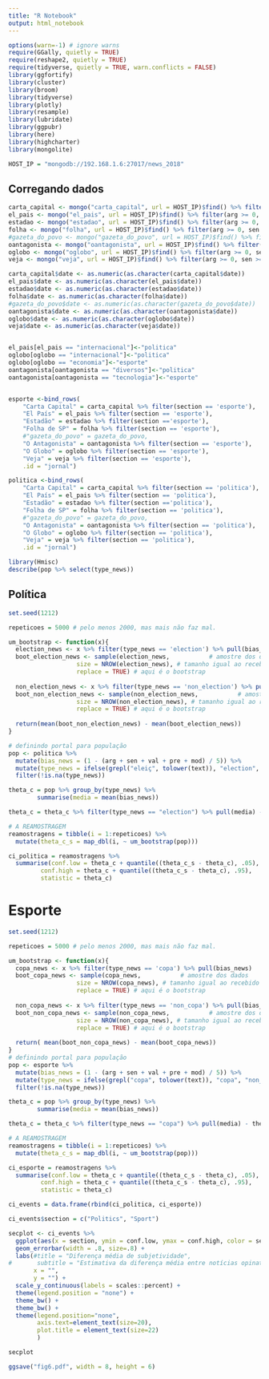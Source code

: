 ---
title: "R Notebook"
output: html_notebook
---

```{r message=FALSE, warning=FALSE}
options(warn=-1) # ignore warns
require(GGally, quietly = TRUE)
require(reshape2, quietly = TRUE)
require(tidyverse, quietly = TRUE, warn.conflicts = FALSE)
library(ggfortify)
library(cluster)
library(broom)
library(tidyverse)
library(plotly)
library(resample)
library(lubridate)
library(ggpubr)
library(here)
library(highcharter)
library(mongolite)

HOST_IP = "mongodb://192.168.1.6:27017/news_2018"
```

## Corregando dados

```{r message=FALSE, warning=FALSE}
carta_capital <- mongo("carta_capital", url = HOST_IP)$find() %>% filter(arg >= 0, sen >= 0, val >= 0, pre >= 0, mod >= 0)
el_pais <- mongo("el_pais", url = HOST_IP)$find() %>% filter(arg >= 0, sen >= 0, val >= 0, pre >= 0, mod >= 0)
estadao <- mongo("estadao", url = HOST_IP)$find() %>% filter(arg >= 0, sen >= 0, val >= 0, pre >= 0, mod >= 0)
folha <- mongo("folha", url = HOST_IP)$find() %>% filter(arg >= 0, sen >= 0, val >= 0, pre >= 0, mod >= 0)
#gazeta_do_povo <- mongo("gazeta_do_povo", url = HOST_IP)$find() %>% filter(arg >= 0, sen >= 0, val >= 0, pre >= 0, mod >= 0)
oantagonista <- mongo("oantagonista", url = HOST_IP)$find() %>% filter(arg >= 0, sen >= 0, val >= 0, pre >= 0, mod >= 0)
oglobo <- mongo("oglobo", url = HOST_IP)$find() %>% filter(arg >= 0, sen >= 0, val >= 0, pre >= 0, mod >= 0)
veja <- mongo("veja", url = HOST_IP)$find() %>% filter(arg >= 0, sen >= 0, val >= 0, pre >= 0, mod >= 0)

carta_capital$date <- as.numeric(as.character(carta_capital$date))
el_pais$date <- as.numeric(as.character(el_pais$date))
estadao$date <- as.numeric(as.character(estadao$date))
folha$date <- as.numeric(as.character(folha$date))
#gazeta_do_povo$date <- as.numeric(as.character(gazeta_do_povo$date))
oantagonista$date <- as.numeric(as.character(oantagonista$date))
oglobo$date <- as.numeric(as.character(oglobo$date))
veja$date <- as.numeric(as.character(veja$date))


el_pais[el_pais == "internacional"]<-"politica"
oglobo[oglobo == "internacional"]<-"politica"
oglobo[oglobo == "economia"]<-"esporte"
oantagonista[oantagonista == "diversos"]<-"politica"
oantagonista[oantagonista == "tecnologia"]<-"esporte"


esporte <-bind_rows(
    "Carta Capital" = carta_capital %>% filter(section == 'esporte'),
    "El País" = el_pais %>% filter(section == 'esporte'),
    "Estadão" = estadao %>% filter(section =='esporte'), 
    "Folha de SP" = folha %>% filter(section == 'esporte'), 
    #"gazeta_do_povo" = gazeta_do_povo,
    "O Antagonista" = oantagonista %>% filter(section == 'esporte'),
    "O Globo" = oglobo %>% filter(section == 'esporte'),
    "Veja" = veja %>% filter(section == 'esporte'),
    .id = "jornal")

politica <-bind_rows(
    "Carta Capital" = carta_capital %>% filter(section == 'politica'),
    "El País" = el_pais %>% filter(section == 'politica'),
    "Estadão" = estadao %>% filter(section =='politica'), 
    "Folha de SP" = folha %>% filter(section == 'politica'), 
    #"gazeta_do_povo" = gazeta_do_povo,
    "O Antagonista" = oantagonista %>% filter(section == 'politica'),
    "O Globo" = oglobo %>% filter(section == 'politica'),
    "Veja" = veja %>% filter(section == 'politica'),
    .id = "jornal")
```


```{r}
library(Hmisc)
describe(pop %>% select(type_news))
```


## Política

```{r}
set.seed(1212)

repeticoes = 5000 # pelo menos 2000, mas mais não faz mal.

um_bootstrap <- function(x){
  election_news <- x %>% filter(type_news == 'election') %>% pull(bias_news)
  boot_election_news <- sample(election_news,           # amostre dos dados
                   size = NROW(election_news), # tamanho igual ao recebido
                   replace = TRUE) # aqui é o bootstrap
  
  non_election_news <- x %>% filter(type_news == 'non_election') %>% pull(bias_news)
  boot_non_election_news <- sample(non_election_news,           # amostre dos dados
                   size = NROW(non_election_news), # tamanho igual ao recebido
                   replace = TRUE) # aqui é o bootstrap
  
  return(mean(boot_non_election_news) - mean(boot_election_news))
}

# definindo portal para população 
pop <- politica %>% 
  mutate(bias_news = (1 - (arg + sen + val + pre + mod) / 5)) %>% 
  mutate(type_news = ifelse(grepl("eleiç", tolower(text)), "election", "non_election")) %>% 
  filter(!is.na(type_news))

theta_c = pop %>% group_by(type_news) %>% 
        summarise(media = mean(bias_news))

theta_c = theta_c %>% filter(type_news == "election") %>% pull(media) - theta_c %>% filter(type_news == "non_election") %>% pull(media)

# A REAMOSTRAGEM
reamostragens = tibble(i = 1:repeticoes) %>% 
  mutate(theta_c_s = map_dbl(i, ~ um_bootstrap(pop)))

ci_politica = reamostragens %>% 
  summarise(conf.low = theta_c + quantile((theta_c_s - theta_c), .05), 
         conf.high = theta_c + quantile((theta_c_s - theta_c), .95), 
         statistic = theta_c)

```

# Esporte
```{r}
set.seed(1212)

repeticoes = 5000 # pelo menos 2000, mas mais não faz mal.

um_bootstrap <- function(x){
  copa_news <- x %>% filter(type_news == 'copa') %>% pull(bias_news)
  boot_copa_news <- sample(copa_news,           # amostre dos dados
                   size = NROW(copa_news), # tamanho igual ao recebido
                   replace = TRUE) # aqui é o bootstrap
  
  non_copa_news <- x %>% filter(type_news == 'non_copa') %>% pull(bias_news)
  boot_non_copa_news <- sample(non_copa_news,           # amostre dos dados
                   size = NROW(non_copa_news), # tamanho igual ao recebido
                   replace = TRUE) # aqui é o bootstrap
  
  return( mean(boot_non_copa_news) - mean(boot_copa_news))
}
# definindo portal para população 
pop <- esporte %>% 
  mutate(bias_news = (1 - (arg + sen + val + pre + mod) / 5)) %>% 
  mutate(type_news = ifelse(grepl("copa", tolower(text)), "copa", "non_copa")) %>% 
  filter(!is.na(type_news))

theta_c = pop %>% group_by(type_news) %>% 
        summarise(media = mean(bias_news))

theta_c = theta_c %>% filter(type_news == "copa") %>% pull(media) - theta_c %>% filter(type_news == "non_copa") %>% pull(media)

# A REAMOSTRAGEM
reamostragens = tibble(i = 1:repeticoes) %>% 
  mutate(theta_c_s = map_dbl(i, ~ um_bootstrap(pop)))

ci_esporte = reamostragens %>% 
  summarise(conf.low = theta_c + quantile((theta_c_s - theta_c), .05), 
         conf.high = theta_c + quantile((theta_c_s - theta_c), .95), 
         statistic = theta_c)

ci_events = data.frame(rbind(ci_politica, ci_esporte))

ci_events$section = c("Politics", "Sport")

```



```{r}
secplot <- ci_events %>% 
  ggplot(aes(x = section, ymin = conf.low, ymax = conf.high, color = section)) + 
  geom_errorbar(width = .8, size=.8) +
  labs(#title = "Diferença média de subjetividade",
#       subtitle = "Estimativa da diferença média entre notícias opinativas e informativas",
       x = "", 
       y = "") +
  scale_y_continuous(labels = scales::percent) +
  theme(legend.position = "none") +
  theme_bw() +
  theme_bw() +
  theme(legend.position="none", 
        axis.text=element_text(size=20),
        plot.title = element_text(size=22)
        )

secplot

ggsave("fig6.pdf", width = 8, height = 6)
```

